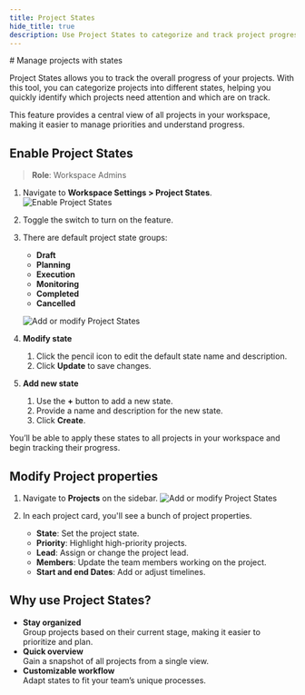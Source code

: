 ```yaml
---
title: Project States
hide_title: true
description: Use Project States to categorize and track project progress across your workspace.
---
```



<div className="tag-wrapper">
  # Manage projects with states
  <Tags tags={[{ name: "Pro", link: "https://plane.so/pricing", additionalClass: "pro" }]} />
</div>

Project States allows you to track the overall progress of your projects. With this tool, you can categorize projects into different states, helping you quickly identify which projects need attention and which are on track.

This feature provides a central view of all projects in your workspace, making it easier to manage priorities and understand progress.

## Enable Project States

> **Role**: Workspace Admins

1. Navigate to **Workspace Settings > Project States**.
   ![Enable Project States](https://media.docs.plane.so/projects/enable-project-states.webp#center)

2. Toggle the switch to turn on the feature.

3. There are default project state groups:
   - **Draft**
   - **Planning**
   - **Execution**
   - **Monitoring**
   - **Completed**
   - **Cancelled**

   ![Add or modify Project States](https://media.docs.plane.so/projects/add-modify-project-states.webp#center)

4. **Modify state**
   1. Click the pencil icon to edit the default state name and description.
   2. Click **Update** to save changes.

5. **Add new state**
   1. Use the **+** button to add a new state.
   2. Provide a name and description for the new state.
   3. Click **Create**.

You’ll be able to apply these states to all projects in your workspace and begin tracking their progress.

## Modify Project properties

1. Navigate to **Projects** on the sidebar.
   ![Add or modify Project States](https://media.docs.plane.so/projects/modify-project-states.webp#center)

2. In each project card, you'll see a bunch of project properties.
   - **State**: Set the project state.
   - **Priority**: Highlight high-priority projects.
   - **Lead**: Assign or change the project lead.
   - **Members**: Update the team members working on the project.
   - **Start and end Dates**: Add or adjust timelines.

## Why use Project States?

- **Stay organized**  
  Group projects based on their current stage, making it easier to prioritize and plan.
- **Quick overview**  
  Gain a snapshot of all projects from a single view.
- **Customizable workflow**  
  Adapt states to fit your team’s unique processes.
